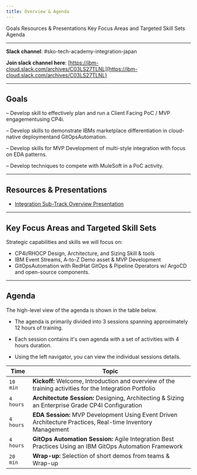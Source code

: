 ```yaml
---
title: Overview & Agenda
---
```


<AnchorLinks>
  <AnchorLink>Goals</AnchorLink>
  <AnchorLink>Resources & Presentations</AnchorLink>
  <AnchorLink>Key Focus Areas and Targeted Skill Sets</AnchorLink>
  <AnchorLink>Agenda</AnchorLink>
</AnchorLinks>

***

**Slack channel**: #sko-tech-academy-integration-japan

**Join slack channel here**: [https://ibm-cloud.slack.com/archives/C03LS27TLNL](https://ibm-cloud.slack.com/archives/C03LS27TLNL)

***

## Goals

  – Develop skill to effectively plan and run a Client Facing PoC / MVP engagementusing CP4i.

  – Develop skills to demonstrate IBMs marketplace differentiation in cloud-native deploymentand GitOpsAutomation.

  – Develop skills for MVP Development of multi-style integration with  focus on EDA patterns.

  – Develop techniques to compete with MuleSoft in a PoC activity.

***

## Resources & Presentations

  - <a href="https://ibm.box.com/s/df8xo8aow1dzyi8irhkt1vo8wz4sv03b" target="_blank">Integration Sub-Track Overview Presentation</a>

***

## Key Focus Areas and Targeted Skill Sets

Strategic capabilities and skills we will focus on:
  * CP4i/RHOCP Design, Architecture, and Sizing Skill & tools
  * IBM Event Streams, A-to-Z Demo asset & MVP Development
  * GitOpsAutomation with RedHat GitOps & Pipeline Operators w/ ArgoCD and open-source components.

***

## Agenda

The high-level view of the agenda is shown in the table below.

  - The agenda is primarily divided into 3 sessions spanning approximately 12 hours of training.

  - Each session contains it's own agenda with a set of activities with 4 hours duration.

  - Using the left navigator, you can view the individual sessions details.

Time | Topic
-------|-------------------
`10 min` | **Kickoff:** Welcome, Introduction and overview of the training activities for the Integration Portfolio
`4 hours` | **Architectute Session:** Designing, Architecting & Sizing an Enterprise Grade CP4I Configuration
`4 hours` | **EDA Session:** MVP Development Using Event Driven Architecture Practices, Real-time Inventory Management
`4 hours` | **GitOps Automation Session:** Agile Integration Best Practices Using an IBM GitOps Automation Framework
`20 min` | **Wrap-up:** Selection of short demos from teams & Wrap-up
